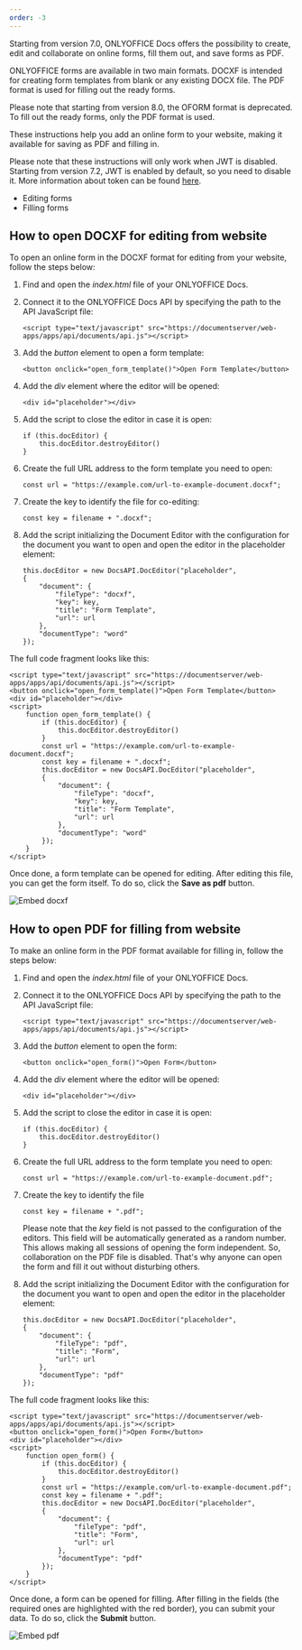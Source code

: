 ```yaml
---
order: -3
---
```

Starting from version 7.0, ONLYOFFICE Docs offers the possibility to create, edit and collaborate on online forms, fill them out, and save forms as PDF.

ONLYOFFICE forms are available in two main formats. DOCXF is intended for creating form templates from blank or any existing DOCX file. The PDF format is used for filling out the ready forms.

Please note that starting from version 8.0, the OFORM format is deprecated. To fill out the ready forms, only the PDF format is used.

These instructions help you add an online form to your website, making it available for saving as PDF and filling in.

Please note that these instructions will only work when JWT is disabled. Starting from version 7.2, JWT is enabled by default, so you need to disable it. More information about token can be found [here](/editors/signature/).

* Editing forms
* Filling forms

## How to open DOCXF for editing from website

To open an online form in the DOCXF format for editing from your website, follow the steps below:

1. Find and open the *index.html* file of your ONLYOFFICE Docs.

2. Connect it to the ONLYOFFICE Docs API by specifying the path to the API JavaScript file:

   ```
   <script type="text/javascript" src="https://documentserver/web-apps/apps/api/documents/api.js"></script>
   ```

3. Add the *button* element to open a form template:

   ```
   <button onclick="open_form_template()">Open Form Template</button>
   ```

4. Add the *div* element where the editor will be opened:

   ```
   <div id="placeholder"></div>
   ```

5. Add the script to close the editor in case it is open:

   ```
   if (this.docEditor) {
       this.docEditor.destroyEditor()
   }
   ```

6. Create the full URL address to the form template you need to open:

   ```
   const url = "https://example.com/url-to-example-document.docxf";
   ```

7. Create the key to identify the file for co-editing:

   ```
   const key = filename + ".docxf";
   ```

8. Add the script initializing the Document Editor with the configuration for the document you want to open and open the editor in the placeholder element:

   ```
   this.docEditor = new DocsAPI.DocEditor("placeholder",
   {
       "document": {
           "fileType": "docxf",
           "key": key,
           "title": "Form Template",
           "url": url
       },
       "documentType": "word"
   });
   ```

The full code fragment looks like this:

```
<script type="text/javascript" src="https://documentserver/web-apps/apps/api/documents/api.js"></script>
<button onclick="open_form_template()">Open Form Template</button>
<div id="placeholder"></div>
<script>
    function open_form_template() {
        if (this.docEditor) {
            this.docEditor.destroyEditor()
        }
        const url = "https://example.com/url-to-example-document.docxf";
        const key = filename + ".docxf";
        this.docEditor = new DocsAPI.DocEditor("placeholder",
        {
            "document": {
                "fileType": "docxf",
                "key": key,
                "title": "Form Template",
                "url": url
            },
            "documentType": "word"
        });
    }
</script>
```

Once done, a form template can be opened for editing. After editing this file, you can get the form itself. To do so, click the **Save as pdf** button.

![Embed docxf](/content/img/editor/embed-docxf.png)

## How to open PDF for filling from website

To make an online form in the PDF format available for filling in, follow the steps below:

1. Find and open the *index.html* file of your ONLYOFFICE Docs.

2. Connect it to the ONLYOFFICE Docs API by specifying the path to the API JavaScript file:

   ```
   <script type="text/javascript" src="https://documentserver/web-apps/apps/api/documents/api.js"></script>
   ```

3. Add the *button* element to open the form:

   ```
   <button onclick="open_form()">Open Form</button>
   ```

4. Add the *div* element where the editor will be opened:

   ```
   <div id="placeholder"></div>
   ```

5. Add the script to close the editor in case it is open:

   ```
   if (this.docEditor) {
       this.docEditor.destroyEditor()
   }
   ```

6. Create the full URL address to the form template you need to open:

   ```
   const url = "https://example.com/url-to-example-document.pdf";
   ```

7. Create the key to identify the file

   ```
   const key = filename + ".pdf";
   ```

   Please note that the *key* field is not passed to the configuration of the editors. This field will be automatically generated as a random number. This allows making all sessions of opening the form independent. So, collaboration on the PDF file is disabled. That's why anyone can open the form and fill it out without disturbing others.

8. Add the script initializing the Document Editor with the configuration for the document you want to open and open the editor in the placeholder element:

   ```
   this.docEditor = new DocsAPI.DocEditor("placeholder",
   {
       "document": {
           "fileType": "pdf",
           "title": "Form",
           "url": url
       },
       "documentType": "pdf"
   });
   ```

The full code fragment looks like this:

```
<script type="text/javascript" src="https://documentserver/web-apps/apps/api/documents/api.js"></script>
<button onclick="open_form()">Open Form</button>
<div id="placeholder"></div>
<script>
    function open_form() {
        if (this.docEditor) {
            this.docEditor.destroyEditor()
        }
        const url = "https://example.com/url-to-example-document.pdf";
        const key = filename + ".pdf";
        this.docEditor = new DocsAPI.DocEditor("placeholder",
        {
            "document": {
                "fileType": "pdf",
                "title": "Form",
                "url": url
            },
            "documentType": "pdf"
        });
    }
</script>
```

Once done, a form can be opened for filling. After filling in the fields (the required ones are highlighted with the red border), you can submit your data. To do so, click the **Submit** button.

![Embed pdf](/content/img/editor/embed-pdf.png)
